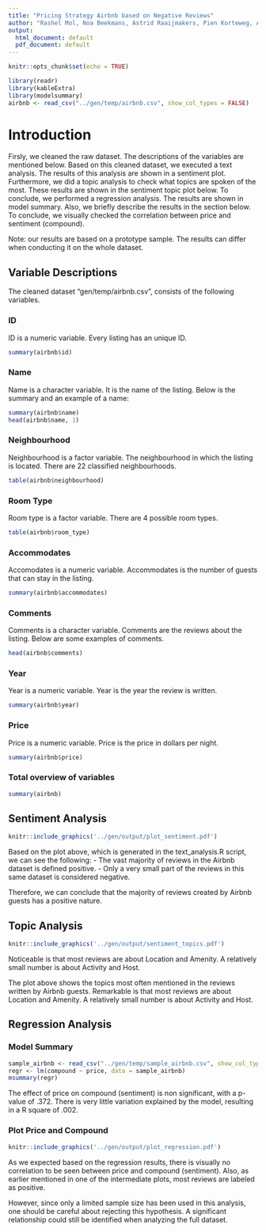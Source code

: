 ```yaml
---
title: "Pricing Strategy Airbnb based on Negative Reviews"
author: "Rashel Mol, Noa Beekmans, Astrid Raaijmakers, Pien Korteweg, Amber Vermeer"
output:
  html_document: default
  pdf_document: default
---
```


```r
knitr::opts_chunk$set(echo = TRUE)
```
```r
library(readr)
library(kableExtra)
library(modelsummary)
airbnb <- read_csv("../gen/temp/airbnb.csv", show_col_types = FALSE)


```

# Introduction 
Firsly, we cleaned the raw dataset. The descriptions of the variables are mentioned below. Based on this cleaned dataset, we executed a text analysis. The results of this analysis are shown in a sentiment plot. Furthermore, we did a topic analysis to check what topics are spoken of the most. These results are shown in the sentiment topic plot below. To conclude, we performed a regression analysis. The results are shown in model summary. Also, we briefly describe the results in the section below. To conclude, we visually checked the correlation between price and sentiment (compound).

Note: our results are based on a prototype sample. The results can differ when conducting it on the whole dataset. 

## Variable Descriptions 
The cleaned dataset "gen/temp/airbnb.csv", consists of the following variables. 

### ID 
ID is a numeric variable. Every listing has an unique ID.

```r
summary(airbnb$id)
```

### Name 
Name is a character variable. It is the name of the listing. Below is the summary and an example of a name: 
```r
summary(airbnb$name)
head(airbnb$name, 1)
```

### Neighbourhood
Neighbourhood is a factor variable. The neighbourhood in which the listing is located. There are 22 classified neighbourhoods. 

```r
table(airbnb$neighbourhood)
```

### Room Type
Room type is a factor variable. There are 4 possible room types.
```r
table(airbnb$room_type)
```

### Accommodates
Accomodates is a numeric variable. Accommodates is the number of guests that can stay in the listing.
```r
summary(airbnb$accommodates)
```

### Comments
Comments is a character variable. Comments are the reviews about the listing. Below are some examples of comments. 
```r
head(airbnb$comments)
```

### Year
Year is a numeric variable. Year is the year the review is written.
```r
summary(airbnb$year)
```

### Price
Price is a numeric variable. Price is the price in dollars per night. 
```r
summary(airbnb$price)
```

### Total overview of variables
```r
summary(airbnb)
```

## Sentiment Analysis

```r
knitr::include_graphics('../gen/output/plot_sentiment.pdf')
```

Based on the plot above, which is generated in the text_analysis.R script, we can see the following:
- The vast majority of reviews in the Airbnb dataset is defined positive.
- Only a very small part of the reviews in this same dataset is considered negative.

Therefore, we can conclude that the majority of reviews created by Airbnb guests has a positive nature.

## Topic Analysis

```r
knitr::include_graphics('../gen/output/sentiment_topics.pdf')
```
Noticeable is that most reviews are about Location and Amenity. A relatively small number is about Activity and Host. 

The plot above shows the topics most often mentioned in the reviews written by Airbnb guests. Remarkable is that most reviews are about Location and Amenity. A relatively small number is about Activity and Host.

## Regression Analysis

### Model Summary 

```r
sample_airbnb <- read_csv("../gen/temp/sample_airbnb.csv", show_col_types = FALSE)
regr <- lm(compound ~ price, data = sample_airbnb)
msummary(regr)
```
The effect of price on compound (sentiment) is non significant, with a p-value of .372. There is very little variation explained by the model, resulting in a R square of .002. 

### Plot Price and Compound 

```r
knitr::include_graphics('../gen/output/plot_regression.pdf')
```
As we expected based on the regression results, there is visually no correlation to be seen between price and compound (sentiment). Also, as earlier mentioned in one of the intermediate plots, most reviews are labeled as positive. 

However, since only a limited sample size has been used in this analysis, one should be careful about rejecting this hypothesis. A significant relationship could still be identified when analyzing the full dataset.